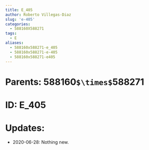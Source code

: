 ```yaml
---
title: E_405
author: Roberto Villegas-Diaz
slug: 'e-405'
categories:
  - 588160X588271
tags:
  - E
aliases:
  - 588160x588271-e_405
  - 588160x588271-e-405
  - 588160x588271-e405
---
```


# **Parents**: 588160`$\times$`588271
# **ID**: E_405
# **Updates**: 
 - 2020-06-28: Nothing new.

